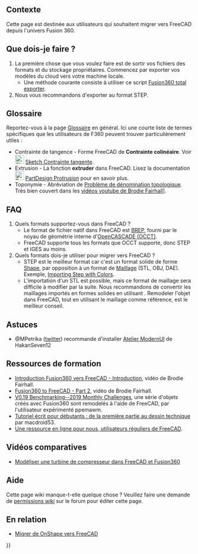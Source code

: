 <languages/>
{{TOCright}}

<span id="Background"></span>
== Contexte ==

Cette page est destinée aux utilisateurs qui souhaitent migrer vers FreeCAD depuis l'univers Fusion 360.

<span id="What_do_I_do?"></span>
== Que dois-je faire ? ==

# La première chose que vous voulez faire est de sortir vos fichiers des formats et du stockage propriétaires. Commencez par exporter vos modèles du cloud vers votre machine locale.
#* Une méthode courante consiste à utiliser ce script [https://github.com/Jnesselr/fusion-360-total-exporter Fusion360 total exporter].
# Nous vous recommandons d'exporter au format STEP.

== Glossaire ==
{{VeryImportantMessage|Veuillez également faire référence au projet en cours [[CAD_Rosetta_Stone|CAD Rosetta Stone]] pour connaître les noms analogues utilisés par les CAO propriétaires populaires}}

Reportez-vous à la page [[Glossary/fr|Glossaire]] en général. Ici une courte liste de termes spécifiques que les utilisateurs de F360 peuvent trouver particulièrement utiles :


* Contrainte de tangence - Forme FreeCAD de '''Contrainte colinéaire'''. Voir [[Image:Sketcher_ConstrainTangent.svg|24px|link=Sketcher_ConstrainTangent]] [[Sketcher_ConstrainTangent/fr#Entre_deux_lignes_.28colin.C3.A9aire.29|Sketch Contrainte tangente]].
* Extrusion - La fonction '''extruder''' dans FreeCAD. Lisez la documentation [[Image:PartDesign_Pad.svg|24px|link=PartDesign_Pad]] [[PartDesign_Pad/fr|PartDesign Protrusion]] pour en savoir plus.
* Toponymie - Abréviation de [[Topological_naming_problem/fr|Problème de dénomination topologique]]. Très bien couvert dans les [https://www.youtube.com/watch?v=6p2vqEEmWq4 vidéos youtube de Brodie Fairhall]].

== FAQ ==

<div class="mw-translate-fuzzy">
# Quels formats supportez-vous dans FreeCAD ?
#* Le format de fichier natif dans FreeCAD est [https://fr.wikipedia.org/wiki/B-Rep BREP], fourni par le noyau de géométrie interne d'[[OpenCASCADE/fr|OpenCASCADE (OCCT)]].
#* FreeCAD supporte tous les formats que OCCT supporte, donc STEP et IGES au moins.
# Quels formats dois-je utiliser pour migrer vers FreeCAD ?
#* STEP est le meilleur format car c'est un format solide de forme [[Shape/fr|Shape]], par opposition à un format de [[Mesh/fr|Maillage]] (STL, OBJ, DAE). Exemple, [https://forum.freecadweb.org/viewtopic.php?f=3&t=50308 Importing Step with Colors].
#* L'importation d'un STL est possible, mais ce format de maillage sera difficile à modifier par la suite. Nous recommandons de convertir les maillages importés en formes solides en utilisant {{Button|[[File:Part_ShapeFromMesh.svg|16px]] [[Part_ShapeFromMesh/fr|Part Forme à partir du maillage]]}}. Remodeler l'objet dans FreeCAD, tout en utilisant le maillage comme référence, est le meilleur conseil.
</div>

<span id="Tips"></span>
== Astuces ==

* @MPetrika ([https://twitter.com/MPetrikas/status/1362051484704264198 twitter]) recommande d'installer [[ModernUI_Workbench/fr|Atelier ModernUI]] de HakanSeven12 


<span id="Learning_Resources"></span>
== Ressources de formation ==

<div class="mw-translate-fuzzy">
* [https://www.youtube.com/watch?v=_GxJkB23ZHM Introduction Fusion360 vers FreeCAD - Introduction], vidéo de Brodie Fairhall.
* [https://www.youtube.com/watch?v=IESZD4QS3P8 Fusion360 to FreeCAD - Part 2], vidéo de Brodie Fairhall.
* [https://forum.freecadweb.org/viewtopic.php?f=36&t=50492 V0.19 Benchmarking--2019 Monthly Challenges], une série d'objets créés avec Fusion360 sont remodelés à l'aide de FreeCAD, par l'utilisateur expérimenté ppemawm.
* [https://github.com/macdroid53/LearningFreeCAD Tutoriel écrit pour débutants : de la première partie au dessin technique] par macdroid53.
* [https://www.freecad.info/ Une ressource en ligne pour nous, utilisateurs réguliers de FreeCAD].
</div>

<span id="Comparison_Videos"></span>
== Vidéos comparatives ==

* [https://www.youtube.com/watch?v=kirDbZd0dvI&feature=youtu.be Modéliser une turbine de compresseur dans FreeCAD et Fusion360]

<span id="Help"></span>
== Aide ==

<div class="mw-translate-fuzzy">
Cette page wiki manque-t-elle quelque chose ? Veuillez faire une demande de [https://forum.freecadweb.org/viewtopic.php?f=21&t=6830 permissions wiki] sur le forum pour éditer cette page.
</div> 

<span id="Related"></span>
== En relation ==

* [[Migrating_to_FreeCAD_from_OnShape/fr|Migrer de OnShape vers FreeCAD]]


{{Userdocnavi{{#translation:}}}}